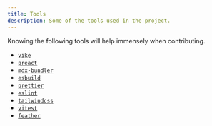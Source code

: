```yaml
---
title: Tools
description: Some of the tools used in the project.
---
```


Knowing the following tools will help immensely when contributing.

- [`vike`](https://vike.dev/)
- [`preact`](https://preactjs.com/)
- [`mdx-bundler`](https://github.com/kentcdodds/mdx-bundler)
- [`esbuild`](https://esbuild.github.io/)
- [`prettier`](https://prettier.io/)
- [`eslint`](https://eslint.org/)
- [`tailwindcss`](https://tailwindcss.com/)
- [`vitest`](https://vitest.dev/)
- [`feather`](https://feathericons.com/)
